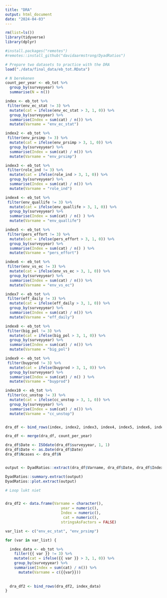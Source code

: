 ```yaml
---
title: "DRA"
output: html_document
date: "2024-04-03"
---
```


```r
rm(list=ls())
library(tidyverse)
library(dplyr)

#install.packages("remotes")
#remotes::install_github("davidaarmstrong/DyadRatios")

```


```r
# Prepare two datasets to practice with the DRA
load("./data/final_data/eb_tot.RData")

# N berekenen
count_per_year <- eb_tot %>%
  group_by(surveyyear) %>%
  summarise(N = n())

index <- eb_tot %>%
 filter(env_ec_stat != 3) %>%
  mutate(cat = ifelse(env_ec_stat > 3, 1, 0)) %>%
  group_by(surveyyear) %>%
  summarise(Index = sum(cat) / n()) %>%
  mutate(Varname = "env_ec_stat")

index2 <- eb_tot %>%
 filter(env_prsimp != 3) %>%
  mutate(cat = ifelse(env_prsimp > 3, 1, 0)) %>%
  group_by(surveyyear) %>%
  summarise(Index = sum(cat) / n()) %>%
  mutate(Varname = "env_prsimp")

index3 <- eb_tot %>%
 filter(role_ind != 3) %>%
  mutate(cat = ifelse(role_ind > 3, 1, 0)) %>%
  group_by(surveyyear) %>%
  summarise(Index = sum(cat) / n()) %>%
  mutate(Varname = "role_ind")

index4 <- eb_tot %>%
 filter(env_quallife != 3) %>%
  mutate(cat = ifelse(env_quallife > 3, 1, 0)) %>%
  group_by(surveyyear) %>%
  summarise(Index = sum(cat) / n() ) %>%
  mutate(Varname = "env_quallife")

index5 <- eb_tot %>%
 filter(pers_effort != 3) %>%
  mutate(cat = ifelse(pers_effort > 3, 1, 0)) %>%
  group_by(surveyyear) %>%
  summarise(Index = sum(cat) / n() ) %>%
  mutate(Varname = "pers_effort")

index6 <- eb_tot %>%
 filter(env_vs_ec != 3) %>%
  mutate(cat = ifelse(env_vs_ec > 3, 1, 0)) %>%
  group_by(surveyyear) %>%
  summarise(Index = sum(cat) / n()) %>%
  mutate(Varname = "env_vs_ec")

index7 <- eb_tot %>%
 filter(eff_daily != 3) %>%
  mutate(cat = ifelse(eff_daily > 3, 1, 0)) %>%
  group_by(surveyyear) %>%
  summarise(Index = sum(cat) / n()) %>%
  mutate(Varname = "eff_daily")

index8 <- eb_tot %>%
 filter(big_pol != 3) %>%
  mutate(cat = ifelse(big_pol > 3, 1, 0)) %>%
  group_by(surveyyear) %>%
  summarise(Index = sum(cat) / n()) %>%
  mutate(Varname = "big_pol")

index9 <- eb_tot %>%
 filter(buyprod != 3) %>%
  mutate(cat = ifelse(buyprod > 3, 1, 0)) %>%
  group_by(surveyyear) %>%
  summarise(Index = sum(cat) / n() ) %>%
  mutate(Varname = "buyprod")

index10 <- eb_tot %>%
 filter(cc_unstop != 3) %>%
  mutate(cat = ifelse(cc_unstop > 3, 1, 0)) %>%
  group_by(surveyyear) %>%
  summarise(Index = sum(cat) / n()) %>%
  mutate(Varname = "cc_unstop")


dra_df <- bind_rows(index, index2, index3, index4, index5, index6, index7, index8, index9, index10)

dra_df <- merge(dra_df, count_per_year)

dra_df$Date <- ISOdate(dra_df$surveyyear, 1, 1)
dra_df$Date <- as.Date(dra_df$Date)
dra_df$Ncases <- dra_df$N


output <- DyadRatios::extract(dra_df$Varname, dra_df$Date, dra_df$Index, dra_df$Ncases, mult=1,begindt=NA,enddt=NA,npass=1,smoothing=TRUE,endmonth=12)

DyadRatios::summary.extract(output)
DyadRatios::plot.extract(output)

# Loop lukt niet 


dra_df2 <- data.frame(Varname = character(),
                         year = numeric(),
                         Index = numeric(),
                          cat = numeric(), 
                         stringsAsFactors = FALSE)

var_list <- c("env_ec_stat", "env_prsimp")  

for (var in var_list) {

  index_data <- eb_tot %>%
    filter({{ var }} != 3) %>%
    mutate(cat = ifelse({{ var }} > 3, 1, 0)) %>%
    group_by(surveyyear) %>%
    summarise(Index = sum(cat) / n()) %>%
      mutate(Varname = c({{var}}))
    
  
  dra_df2 <- bind_rows(dra_df2, index_data)
}


```




